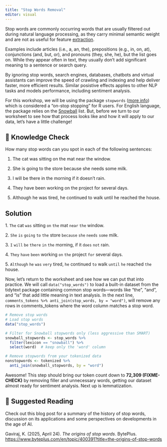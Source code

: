```yaml
---
title: "Stop Words Removal"
editor: visual
---
```


Stop words are commonly occurring words that are usually filtered out during natural language processing, as they carry minimal semantic weight and are not as useful for feature [extraction](https://www.byteplus.com/en/what-is/feature-extraction?utm_source=website_topic&utm_medium=website&utm_campaign=BytePlus+ModelArk&utm_content=Stop+Words&utm_term=The+origins+of+stop+words&product=BytePlus+ModelArk).

Examples include articles (i.e., a, an, the), prepositions (e.g., in, on, at), conjunctions (and, but, or), and pronouns (they, she, he), but the list goes on. While they appear often in text, they usually don't add significant meaning to a sentence or search query.

By ignoring stop words, search engines, databases, chatbots and virtual assistants can improve the speed of crawling and indexing and help deliver faster, more efficient results. Similar posistive effects applies to other NLP tasks and models performance, including sentiment analysis.

For this workshop, we will be using the package `stopwords` ([more info](https://cran.r-project.org/web/packages/stopwords/readme/README.html)) which is considered a "on-stop stopping" for R users. For English language, the package relies on the [Snowball](http://snowball.tartarus.org/algorithms/english/stop.txt) list. But, before we turn to our worksheet to see how that process looks like and how it will apply to our data, let's have a little challenge!

::: {.callout-note icon="false"}
# 🧠 Knowledge Check

How many stop words can you spot in each of the following sentences:

1.  The cat was sitting on the mat near the window.

2.  She is going to the store because she needs some milk.

3.  I will be there in the morning if it doesn’t rain.

4.  They have been working on the project for several days.

5.  Although he was tired, he continued to walk until he reached the house.

::: {.callout-note icon="false" collapse="true"}
## Solution

1\. `The` cat `was` sitting `on` `the` mat `near` `the` window.

2\. `She` `is` `going` `to` `the` store `because` `she` `needs` `some` milk.

3\. `I` `will` `be` `there` `in` `the` morning, if it `does` `not` rain.

4\. `They` `have` `been` working `on` `the` project `for` several days.

5\. `Although` `he` `was` `very` tired, `he` continued `to` walk `until` `he` reached `the` house.
:::
:::

Now, let’s return to the worksheet and see how we can put that into practice. We will call `data("stop_words")` to load a built-in dataset from the tidytext package containing common stop words—words like “the”, “and”, and “is” that add little meaning in text analysis. In the next line, `comments_tokens %>% anti_join(stop_words, by = "word")`, will remove any rows in comments_tokens where the word column matches a stop word.

``` r
# Remove stop words
# Load stop words
data("stop_words")

# Filter for Snowball stopwords only (less aggressive than SMART)
snowball_stopwords <- stop_words %>%
  filter(lexicon == "snowball") %>%
  select(word)  # keep only the 'word' column

# Remove stopwords from your tokenized data
nonstopwords <- tokenized %>%
  anti_join(snowball_stopwords, by = "word")
```

Awesome! This step should bring our token count down to **72,309 (FIXME-CHECK)** by removing filler and unnecessary words, getting our dataset almost ready for sentiment analysis. Next up is lemmatization.

::: {.callout-note icon="false"}
# 📑 **Suggested Reading**

Check out this blog post for a summary of the history of stop words, discussion on its applications and some perspectives on developments in the age of AI.

Gaviraj, K. (2025, April 24). *The origins of stop words*. BytePlus. <https://www.byteplus.com/en/topic/400391?title=the-origins-of-stop-words>
:::
